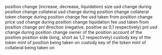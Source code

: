 <ParamField path="position_change">
position change (increase, decrease, liquidation)
</ParamField>
<ParamField path="size_usd">
size usd change during position change
</ParamField>
<ParamField path="collateral_usd">
collateral usd change during position change
</ParamField>
<ParamField path="collateral_token">
collateral token change during position change
</ParamField>
<ParamField path="fee_usd">
fee usd taken from position change
</ParamField>
<ParamField path="price_usd">
price usd change during position change
</ParamField>
<ParamField path="liq_fee_usd">
liquidation fee usd taken from position change
</ParamField>
<ParamField path="pnl_direction">
pnl direction (negative, positive as 0,1 respectively)
</ParamField>
<ParamField path="pnl_usd">
pnl usd change during position change
</ParamField>
<ParamField path="owner">
owner of the position
</ParamField>
<ParamField path="position_key">
account of the position
</ParamField>
<ParamField path="position_side">
position side (long, short as 1,2 respectively)
</ParamField>
<ParamField path="custody_position_key">
custody key of the token mint of position being taken on
</ParamField>
<ParamField path="custody_collateral_key">
custody key of the token mint of collateral being taken on
</ParamField>
<ParamField path="block_slot">

</ParamField>
<ParamField path="block_time">

</ParamField>
<ParamField path="block_month">

</ParamField>
<ParamField path="tx_id">

</ParamField>

